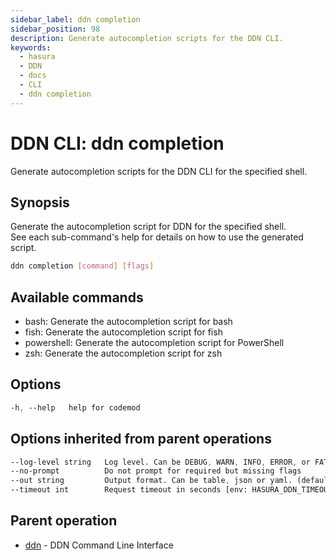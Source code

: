 ```yaml
---
sidebar_label: ddn completion
sidebar_position: 98
description: Generate autocompletion scripts for the DDN CLI.
keywords:
  - hasura
  - DDN
  - docs
  - CLI
  - ddn completion
---
```


# DDN CLI: ddn completion

Generate autocompletion scripts for the DDN CLI for the specified shell.

## Synopsis

Generate the autocompletion script for DDN for the specified shell.  
See each sub-command's help for details on how to use the generated script.

```bash
ddn completion [command] [flags]
```

## Available commands

- bash: Generate the autocompletion script for bash
- fish: Generate the autocompletion script for fish
- powershell: Generate the autocompletion script for PowerShell
- zsh: Generate the autocompletion script for zsh

## Options

```sass
-h, --help   help for codemod
```
## Options inherited from parent operations

```sass
--log-level string   Log level. Can be DEBUG, WARN, INFO, ERROR, or FATAL. (default "INFO")
--no-prompt          Do not prompt for required but missing flags
--out string         Output format. Can be table, json or yaml. (default "table")
--timeout int        Request timeout in seconds [env: HASURA_DDN_TIMEOUT] (default 100)
```

## Parent operation

- [ddn](/cli/commands/ddn) - DDN Command Line Interface